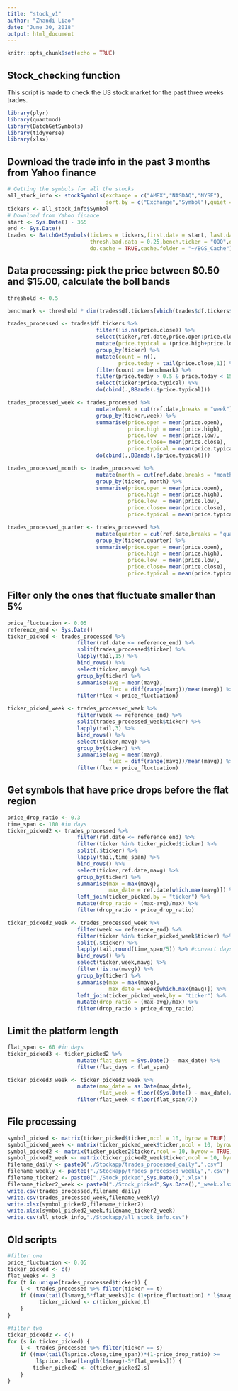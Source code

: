 ```yaml
---
title: "stock_v1"
author: "Zhandi Liao"
date: "June 30, 2018"
output: html_document
---
```


```r
knitr::opts_chunk$set(echo = TRUE)
```

## Stock_checking function

This script is made to check the US stock market for the past three weeks trades. 

```r
library(plyr)
library(quantmod)
library(BatchGetSymbols)
library(tidyverse)
library(xlsx)
```

## Download the trade info in the past 3 months from Yahoo finance

```r
# Getting the symbols for all the stocks
all_stock_info <- stockSymbols(exchange = c("AMEX","NASDAQ","NYSE"),
                               sort.by = c("Exchange","Symbol"),quiet = TRUE)
tickers <- all_stock_info$Symbol
# Download from Yahoo finance
start <- Sys.Date() - 365
end <- Sys.Date()
trades <- BatchGetSymbols(tickers = tickers,first.date = start, last.date = end, 
                          thresh.bad.data = 0.25,bench.ticker = "QQQ",do.complete.data = TRUE,
                          do.cache = TRUE,cache.folder = "~/BGS_Cache")
```

## Data processing: pick the price between $0.50 and $15.00, calculate the boll bands 
```r
threshold <- 0.5

benchmark <- threshold * dim(trades$df.tickers[which(trades$df.tickers$ticker == "QQQ"),])[1]

trades_processed <- trades$df.tickers %>% 
                            filter(!is.na(price.close)) %>%
                            select(ticker,ref.date,price.open:price.close) %>%
                            mutate(price.typical = (price.high+price.low+price.close)/3) %>%
                            group_by(ticker) %>% 
                            mutate(count = n(),
                                   price.today = tail(price.close,1)) %>% 
                            filter(count >= benchmark) %>%
                            filter(price.today > 0.5 & price.today < 15) %>%
                            select(ticker:price.typical) %>%
                            do(cbind(.,BBands(.$price.typical)))

trades_processed_week <- trades_processed %>%
                            mutate(week = cut(ref.date,breaks = "week")) %>%
                            group_by(ticker,week) %>%
                            summarise(price.open = mean(price.open),
                                      price.high = mean(price.high),
                                      price.low  = mean(price.low),
                                      price.close= mean(price.close),
                                      price.typical = mean(price.typical)) %>%
                            do(cbind(.,BBands(.$price.typical)))

trades_processed_month <- trades_processed %>%
                            mutate(month = cut(ref.date,breaks = "month")) %>%
                            group_by(ticker, month) %>% 
                            summarise(price.open = mean(price.open),
                                      price.high = mean(price.high),
                                      price.low  = mean(price.low),
                                      price.close= mean(price.close),
                                      price.typical = mean(price.typical))

trades_processed_quarter <- trades_processed %>%
                            mutate(quarter = cut(ref.date,breaks = "quarter")) %>%
                            group_by(ticker,quarter) %>% 
                            summarise(price.open = mean(price.open),
                                      price.high = mean(price.high),
                                      price.low  = mean(price.low),
                                      price.close= mean(price.close),
                                      price.typical = mean(price.typical))
```

## Filter only the ones that fluctuate smaller than 5%
```r
price_fluctuation <- 0.05
reference_end <- Sys.Date()
ticker_picked <- trades_processed %>%
                      filter(ref.date <= reference_end) %>%
                      split(trades_processed$ticker) %>%
                      lapply(tail,15) %>%
                      bind_rows() %>%
                      select(ticker,mavg) %>%
                      group_by(ticker) %>%
                      summarise(avg = mean(mavg),
                                flex = diff(range(mavg))/mean(mavg)) %>%
                      filter(flex < price_fluctuation)

ticker_picked_week <- trades_processed_week %>%
                      filter(week <= reference_end) %>%
                      split(trades_processed_week$ticker) %>%
                      lapply(tail,3) %>%
                      bind_rows() %>%
                      select(ticker,mavg) %>%
                      group_by(ticker) %>%
                      summarise(avg = mean(mavg),
                                flex = diff(range(mavg))/mean(mavg)) %>%
                      filter(flex < price_fluctuation)
```

## Get symbols that have price drops before the flat region
```r
price_drop_ratio <- 0.3
time_span <- 100 #in days
ticker_picked2 <- trades_processed %>%
                      filter(ref.date <= reference_end) %>%
                      filter(ticker %in% ticker_picked$ticker) %>%
                      split(.$ticker) %>%
                      lapply(tail,time_span) %>%
                      bind_rows() %>%
                      select(ticker,ref.date,mavg) %>%
                      group_by(ticker) %>%
                      summarise(max = max(mavg),
                                max_date = ref.date[which.max(mavg)]) %>%
                      left_join(ticker_picked,by = "ticker") %>%
                      mutate(drop_ratio = (max-avg)/max) %>%
                      filter(drop_ratio > price_drop_ratio)

ticker_picked2_week <- trades_processed_week %>%
                      filter(week <= reference_end) %>%
                      filter(ticker %in% ticker_picked_week$ticker) %>%
                      split(.$ticker) %>%
                      lapply(tail,round(time_span/5)) %>% #convert days to weeks
                      bind_rows() %>%
                      select(ticker,week,mavg) %>%
                      filter(!is.na(mavg)) %>%
                      group_by(ticker) %>%
                      summarise(max = max(mavg),
                                max_date = week[which.max(mavg)]) %>%
                      left_join(ticker_picked_week,by = "ticker") %>%
                      mutate(drop_ratio = (max-avg)/max) %>%
                      filter(drop_ratio > price_drop_ratio)
```

## Limit the platform length
```r
flat_span <- 60 #in days
ticker_picked3 <- ticker_picked2 %>%
                      mutate(flat_days = Sys.Date() - max_date) %>%
                      filter(flat_days < flat_span)

ticker_picked3_week <- ticker_picked2_week %>%
                      mutate(max_date = as.Date(max_date),
                             flat_week = floor((Sys.Date() - max_date)/7)) %>%
                      filter(flat_week < floor(flat_span/7))
```

## File processing
```r
symbol_picked <- matrix(ticker_picked$ticker,ncol = 10, byrow = TRUE)
symbol_picked_week <- matrix(ticker_picked_week$ticker,ncol = 10, byrow = TRUE)
symbol_picked2 <- matrix(ticker_picked2$ticker,ncol = 10, byrow = TRUE)
symbol_picked2_week <- matrix(ticker_picked2_week$ticker,ncol = 10, byrow = TRUE)
filename_daily <- paste0("./Stockapp/trades_processed_daily",".csv")
filename_weekly <- paste0("./Stockapp/trades_processed_weekly",".csv")
filename_ticker2 <- paste0("./Stock_picked",Sys.Date(),".xlsx")
filename_ticker2_week <- paste0("./Stock_picked",Sys.Date(),"_week.xlsx")
write.csv(trades_processed,filename_daily)
write.csv(trades_processed_week,filename_weekly)
write.xlsx(symbol_picked2,filename_ticker2)
write.xlsx(symbol_picked2_week,filename_ticker2_week)
write.csv(all_stock_info,"./Stockapp/all_stock_info.csv")
```

## Old scripts
```r
#filter one
price_fluctuation <- 0.05
ticker_picked <- c()
flat_weeks <- 3
for (t in unique(trades_processed$ticker)) {
    l <- trades_processed %>% filter(ticker == t)
    if ((max(tail(l$mavg,5*flat_weeks))< (1+price_fluctuation) * l$mavg[length(l$mavg)-5*flat_weeks]) & (min(tail(l$mavg,5*flat_weeks)) > (1-price_fluctuation) * l$mavg[length(l$mavg)-5*flat_weeks])) {
          ticker_picked <- c(ticker_picked,t)
    }
}

#filter two
ticker_picked2 <- c()
for (s in ticker_picked) {
    l <- trades_processed %>% filter(ticker == s)
    if ((max(tail(l$price.close,time_span))*(1-price_drop_ratio) >= 
         l$price.close[length(l$mavg)-5*flat_weeks])) {
        ticker_picked2 <- c(ticker_picked2,s)
    }
}
```

